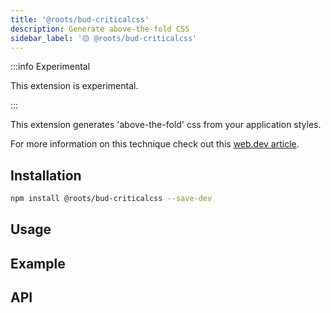 ```yaml
---
title: '@roots/bud-criticalcss'
description: Generate above-the-fold CSS
sidebar_label: '🟡 @roots/bud-criticalcss'
---
```



:::info Experimental

This extension is experimental.

:::

This extension generates 'above-the-fold' css from your application styles.

For more information on this technique check out this [web.dev article](https://web.dev/extract-critical-css/).

## Installation

```sh npm2yarn
npm install @roots/bud-criticalcss --save-dev
```

## Usage

<Usage />

## Example

<Example />

## API

<API />
